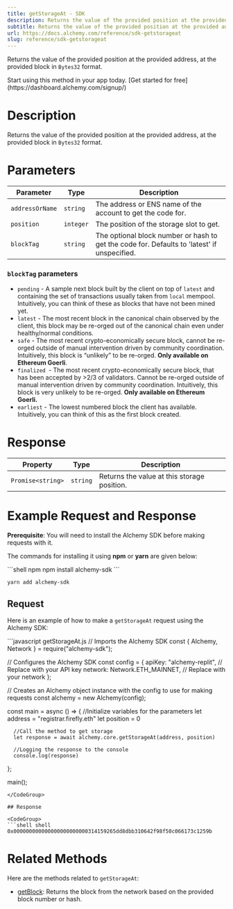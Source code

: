 ```yaml
---
title: getStorageAt - SDK
description: Returns the value of the provided position at the provided address, at the provided block in Bytes32 format.
subtitle: Returns the value of the provided position at the provided address, at the provided block in Bytes32 format.
url: https://docs.alchemy.com/reference/sdk-getstorageat
slug: reference/sdk-getstorageat
---
```


Returns the value of the provided position at the provided address, at the provided block in `Bytes32` format.

<Tip title="Don’t have an API key?" icon="star">
  Start using this method in your app today. [Get started for free](https://dashboard.alchemy.com/signup/)
</Tip>

# Description

Returns the value of the provided position at the provided address, at the provided block in `Bytes32` format.

# Parameters

| Parameter       | Type      | Description                                                                                 |
| --------------- | --------- | ------------------------------------------------------------------------------------------- |
| `addressOrName` | `string`  | The address or ENS name of the account to get the code for.                                 |
| `position`      | `integer` | The position of the storage slot to get.                                                    |
| `blockTag`      | `string`  | The optional block number or hash to get the code for. Defaults to 'latest' if unspecified. |

### `blockTag` parameters

* `pending` - A sample next block built by the client on top of `latest` and containing the set of transactions usually taken from `local` mempool. Intuitively, you can think of these as blocks that have not been mined yet.
* `latest` - The most recent block in the canonical chain observed by the client, this block may be re-orged out of the canonical chain even under healthy/normal conditions.
* `safe` - The most recent crypto-economically secure block, cannot be re-orged outside of manual intervention driven by community coordination. Intuitively, this block is “unlikely” to be re-orged. **Only available on Ethereum Goerli**.
* `finalized `- The most recent crypto-economically secure block, that has been accepted by >2/3 of validators. Cannot be re-orged outside of manual intervention driven by community coordination. Intuitively, this block is very unlikely to be re-orged. **Only available on Ethereum Goerli.**
* `earliest` - The lowest numbered block the client has available. Intuitively, you can think of this as the first block created.

# Response

| Property          | Type     | Description                                 |
| ----------------- | -------- | ------------------------------------------- |
| `Promise<string>` | `string` | Returns the value at this storage position. |

# Example Request and Response

**Prerequisite**: You will need to install the Alchemy SDK before making requests with it.

The commands for installing it using **npm** or **yarn** are given below:

<CodeGroup>
  ```shell npm
  npm install alchemy-sdk
  ```

  ```shell yarn
  yarn add alchemy-sdk
  ```
</CodeGroup>

## Request

Here is an example of how to make a `getStorageAt` request using the Alchemy SDK:

<CodeGroup>
  ```javascript getStorageAt.js
  // Imports the Alchemy SDK
  const { Alchemy, Network } = require("alchemy-sdk");

  // Configures the Alchemy SDK
  const config = {
      apiKey: "alchemy-replit", // Replace with your API key
      network: Network.ETH_MAINNET, // Replace with your network
  };

  // Creates an Alchemy object instance with the config to use for making requests
  const alchemy = new Alchemy(config);

  const main = async () => {
      //Initialize variables for the parameters
      let address = "registrar.firefly.eth"
      let position =  0
      
      //Call the method to get storage
      let response = await alchemy.core.getStorageAt(address, position)

      //Logging the response to the console
      console.log(response)
  };

  main();
  ```
</CodeGroup>

## Response

<CodeGroup>
  ```shell shell
  0x000000000000000000000000314159265dd8dbb310642f98f50c066173c1259b
  ```
</CodeGroup>

# Related Methods

Here are the methods related to `getStorageAt`:

* [getBlock](/reference/getblock-sdk): Returns the block from the network based on the provided block number or hash.
